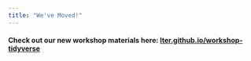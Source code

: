 ```yaml
---
title: "We've Moved!"
---
```


#### Check out our new workshop materials here: [lter.github.io/workshop-tidyverse](https://lter.github.io/workshop-tidyverse/)

